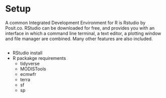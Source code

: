 # Setup {#sec-setup}

A common Integrated Development Environment for R is Rstudio by Posit.co. RStudio can be downloaded for free, and provides you with an interface in which a command line terminal, a text editor, a plotting window and file manager are combined. Many other features are also included.

![]()

- RStudio install
- R packakge requirements
  - tidyverse
  - MODISTools
  - ecmwfr
  - terra
  - sf
  - sp
  
